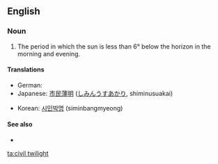 ==English==

===Noun===
{{en-noun|-|head=[[civil]] [[twilight]]}}

# The period in which the sun is less than 6° below the horizon in the morning and evening.

====Translations====
{{trans-top|period in which the sun is less than 6° below the horizon}}
* German: {{t|de|bürgerliche Dämmerung|f}}
* Japanese: [[市民薄明]] ([[しみんうすあかり]], shiminusuakai)
{{trans-mid}}
* Korean: [[시민박명]] (siminbangmyeong)
{{trans-bottom}}

====See also====
* {{pedialite|Twilight}}

[[ta:civil twilight]]